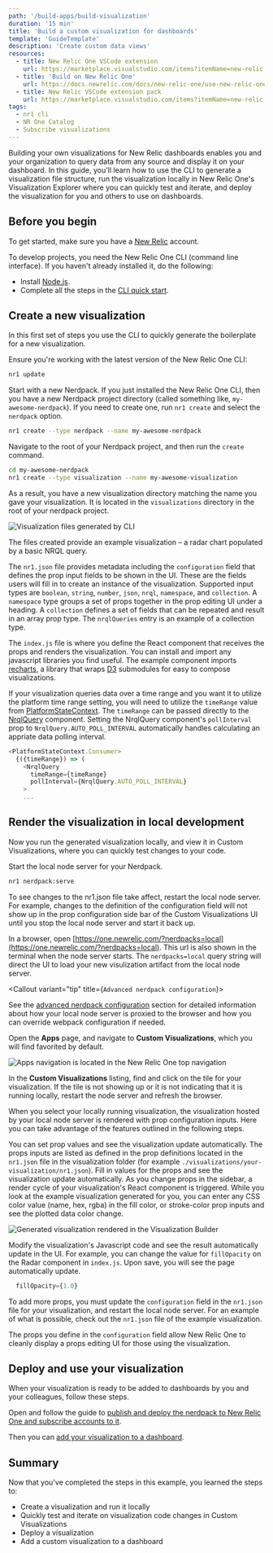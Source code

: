 ```yaml
---
path: '/build-apps/build-visualization'
duration: '15 min'
title: 'Build a custom visualization for dashboards'
template: 'GuideTemplate'
description: 'Create custom data views'
resources:
  - title: New Relic One VSCode extension
    url: https://marketplace.visualstudio.com/items?itemName=new-relic.nr1
  - title: 'Build on New Relic One'
    url: https://docs.newrelic.com/docs/new-relic-one/use-new-relic-one/build-new-relic-one/new-relic-one-build-your-own-custom-new-relic-one-application
  - title: New Relic VSCode extension pack
    url: https://marketplace.visualstudio.com/items?itemName=new-relic.new-relic-extension-pack
tags:
  - nr1 cli
  - NR One Catalog
  - Subscribe visualizations
---
```


<Intro>

Building your own visualizations for New Relic dashboards enables you and your organization to query data from any source and display it on your dashboard. In this guide, you'll learn how to use the CLI to generate a visualization file structure, run the visualization locally in New Relic One's Visualization Explorer where you can quickly test and iterate, and deploy the visualization for you and others to use on dashboards.

</Intro>

## Before you begin

To get started, make sure you have a [New Relic](https://newrelic.com/signup/) account.

To develop projects, you need the New Relic One CLI (command line interface). If you haven't already installed it, do the following:

- Install [Node.js](https://nodejs.org/en/download/).
- Complete all the steps in the [CLI quick start](https://one.newrelic.com/launcher/developer-center.launcher?pane=eyJuZXJkbGV0SWQiOiJkZXZlbG9wZXItY2VudGVyLmRldmVsb3Blci1jZW50ZXIifQ==).

## Create a new visualization

In this first set of steps you use the CLI to quickly generate the boilerplate for a new visualization.

<Steps>

  <Step>

Ensure you're working with the latest version of the New Relic One CLI:

```bash
nr1 update
```

  </Step>

  <Step>

Start with a new Nerdpack. If you just installed the New Relic One CLI, then you have a new Nerdpack project directory (called something like, `my-awesome-nerdpack`). If you need to create one, run `nr1 create` and select the `nerdpack` option.

```bash
nr1 create --type nerdpack --name my-awesome-nerdpack
```

  </Step>

  <Step>

Navigate to the root of your Nerdpack project, and then run the `create` command.

```bash
cd my-awesome-nerdpack
nr1 create --type visualization --name my-awesome-visualization
```

As a result, you have a new visualization directory matching the name you gave your visualization. It is located in the `visualizations` directory in the root of your nerdpack project.

<img
  src="../../images/build-an-app/visualization-boilerplate-files.png"
  alt="Visualization files generated by CLI"
/>

The files created provide an example visualization – a radar chart populated by a basic NRQL query.

The `nr1.json` file provides metadata including the `configuration` field that defines the prop input fields to be shown in the UI. These are the fields users will fill in to create an instance of the visualization. Supported input types are `boolean`, `string`, `number`, `json`, `nrql`, `namespace`, and `collection`. A `namespace` type groups a set of props together in the prop editing UI under a heading. A `collection` defines a set of fields that can be repeated and result in an array prop type. The `nrqlQueries` entry is an example of a collection type.

The `index.js` file is where you define the React component that receives the props and renders the visualization. You can install and import any javascript libraries you find useful. The example component imports [recharts](https://recharts.org), a library that wraps [D3](https://d3js.org) submodules for easy to compose visualizations.

If your visualization queries data over a time range and you want it to utilize the platform time range setting, you will need to utilize the `timeRange` value from [PlatformStateContext](/components/platform-state-context). The `timeRange` can be passed directly to the [NrqlQuery](/components/nrql-query) component. Setting the NrqlQuery component's `pollInterval` prop to `NrqlQuery.AUTO_POLL_INTERVAL` automatically handles calculating an appriate data polling interval.

```js
<PlatformStateContext.Consumer>
  {({timeRange}) => (
    <NrqlQuery
      timeRange={timeRange}
      pollInterval={NrqlQuery.AUTO_POLL_INTERVAL}
    >
    ...
```

  </Step>

</Steps>

## Render the visualization in local development

Now you run the generated visualization locally, and view it in Custom Visualizations, where you can quickly test changes to your code.

<Steps>
  <Step>

Start the local node server for your Nerdpack.

```bash
nr1 nerdpack:serve
```

<Callout variant="important">

To see changes to the nr1.json file take affect, restart the local node server. For example, changes to the definition of the configuration field will not show up in the prop configuration side bar of the Custom Visualizations UI until you stop the local node server and start it back up.

</Callout>

  </Step>

  <Step>

In a browser, open [https://one.newrelic.com/?nerdpacks=local](https://one.newrelic.com/?nerdpacks=local). This url is also shown in the terminal when the node server starts. The `nerdpacks=local` query string will direct the UI to load your new visulization artifact from the local node server.

<Callout variant="tip" title={`Advanced nerdpack configuration`}>

See the [advanced nerdpack
configuration](build-apps/build-hello-world-app/#advance-configurations)
section for detailed information about how your local node server is proxied
to the browser and how you can override webpack configuration if needed.

</Callout>

  </Step>

  <Step>

Open the **Apps** page, and navigate to **Custom Visualizations**, which you will find favorited by default.

<img
  src="../../images/build-an-app/visualization-apps-navigation.png"
  alt="Apps navigation is located in the New Relic One top navigation"
/>

  </Step>

  <Step>

In the **Custom Visualizations** listing, find and click on the tile for your visualization. If the tile is not showing up or it is not indicating that it is running locally, restart the node server and refresh the browser.

When you select your locally running visualization, the visualization hosted by your local node server is rendered with prop configuration inputs. Here you can take advantage of the features outlined in the following steps.

  </Step>

  <Step>

You can set prop values and see the visualization update automatically. The props inputs are listed as defined in the prop definitions located in the `nr1.json` file in the visualization folder (for example `./visualizations/your-visualization/nr1.json`). Fill in values for the props and see the visualization update automatically. As you change props in the sidebar, a render cycle of your visualization's React component is triggered. While you look at the example visualization generated for you, you can enter any CSS color value (name, hex, rgba) in the fill color, or stroke-color prop inputs and see the plotted data color change.

<img
  src="../../images/build-an-app/visualization-builder-props.png"
  alt="Generated visualization rendered in the Visualization Builder"
/>

  </Step>

  <Step>

Modify the visualization's Javascript code and see the result automatically update in the UI. For example, you can change the value for `fillOpacity` on the Radar component in `index.js`. Upon save, you will see the page automatically update.

```js fileName=visualizations/your-visuzalization/index.js
  fillOpacity={1.0}
```

  </Step>

  <Step>

To add more props, you must update the `configuration` field in the `nr1.json` file for your visualization, and restart the local node server. For an example of what is possible, check out the `nr1.json` file of the example visualization.

The props you define in the `configuration` field allow New Relic One to cleanly display a props editing UI for those using the visualization.

  </Step>

</Steps>

## Deploy and use your visualization

When your visualization is ready to be added to dashboards by you and your colleagues, follow these steps.

<Steps>

  <Step>

Open and follow the guide to [publish and deploy the nerdpack to New Relic One and subscribe accounts to it](/build-apps/publish-deploy).

  </Step>

  <Step>

Then you can [add your visualization to a dashboard](https://docs.newrelic.com/docs/query-your-data/explore-query-data/dashboards/add-custom-visualizations-your-dashboards).

  </Step>

</Steps>

## Summary

Now that you've completed the steps in this example, you learned the steps to:

- Create a visualization and run it locally
- Quickly test and iterate on visualization code changes in Custom Visualizations
- Deploy a visualization
- Add a custom visualization to a dashboard
